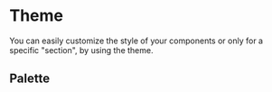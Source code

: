 
<Meta title="Styles/Theme"/>

# Theme

You can easily customize the style of your components or only for a specific "section", by using the theme.

## Palette

<Palettes/>

